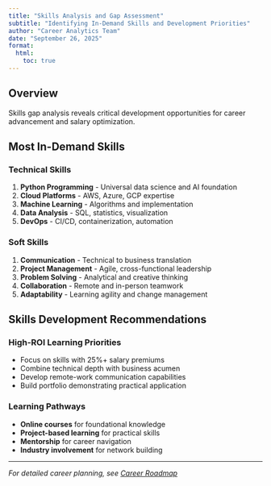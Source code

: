 ```yaml
---
title: "Skills Analysis and Gap Assessment"
subtitle: "Identifying In-Demand Skills and Development Priorities"
author: "Career Analytics Team"
date: "September 26, 2025"
format:
  html:
    toc: true
---
```


## Overview

Skills gap analysis reveals critical development opportunities for career advancement and salary optimization.

## Most In-Demand Skills

### Technical Skills
1. **Python Programming** - Universal data science and AI foundation
2. **Cloud Platforms** - AWS, Azure, GCP expertise
3. **Machine Learning** - Algorithms and implementation
4. **Data Analysis** - SQL, statistics, visualization
5. **DevOps** - CI/CD, containerization, automation

### Soft Skills  
1. **Communication** - Technical to business translation
2. **Project Management** - Agile, cross-functional leadership
3. **Problem Solving** - Analytical and creative thinking
4. **Collaboration** - Remote and in-person teamwork
5. **Adaptability** - Learning agility and change management

## Skills Development Recommendations

### High-ROI Learning Priorities
- Focus on skills with 25%+ salary premiums
- Combine technical depth with business acumen
- Develop remote-work communication capabilities
- Build portfolio demonstrating practical application

### Learning Pathways
- **Online courses** for foundational knowledge
- **Project-based learning** for practical skills
- **Mentorship** for career navigation
- **Industry involvement** for network building

---

*For detailed career planning, see [Career Roadmap](career-roadmap.qmd)*